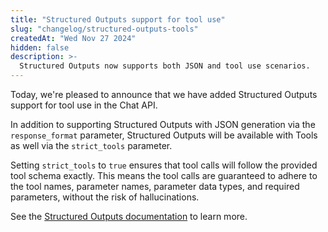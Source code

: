 ```yaml
---
title: "Structured Outputs support for tool use"
slug: "changelog/structured-outputs-tools"
createdAt: "Wed Nov 27 2024"
hidden: false
description: >-
  Structured Outputs now supports both JSON and tool use scenarios.
---
```


Today, we're pleased to announce that we have added Structured Outputs support for tool use in the Chat API.

In addition to supporting Structured Outputs with JSON generation via the `response_format` parameter, Structured Outputs will be available with Tools as well via the `strict_tools` parameter.

Setting `strict_tools` to `true` ensures that tool calls will follow the  provided tool schema exactly. This means the tool calls are guaranteed to adhere to the tool names, parameter names, parameter data types, and required parameters, without the risk of hallucinations.

See the [Structured Outputs documentation](https://docs.cohere.com/v2/docs/structured-outputs-json#structured-outputs-tools) to learn more.